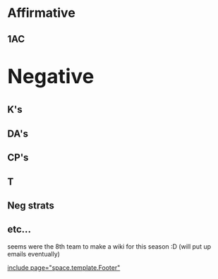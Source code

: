 =Affirmative= 
==1AC== 



=<span style="font-size: 1.6em; line-height: 1.5;">Negative</span>= 

==K's== 



==DA's== 



==CP's== 



==T== 




==Neg strats== 






==etc...== 
seems were the 8th team to make a wiki for this season :D
(will put up emails eventually)



[[include page="space.template.Footer"]]